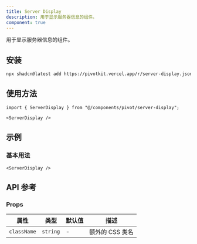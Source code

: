 ```yaml
---
title: Server Display
description: 用于显示服务器信息的组件。
component: true
---
```


用于显示服务器信息的组件。

<ComponentPreview name="server-display-demo" />

## 安装

```bash
npx shadcn@latest add https://pivotkit.vercel.app/r/server-display.json
```

## 使用方法

```tsx
import { ServerDisplay } from "@/components/pivot/server-display";
```

```tsx
<ServerDisplay />
```

## 示例

### 基本用法

```tsx
<ServerDisplay />
```

## API 参考

### Props

| 属性        | 类型     | 默认值 | 描述            |
| ----------- | -------- | ------ | --------------- |
| `className` | `string` | -      | 额外的 CSS 类名 |
